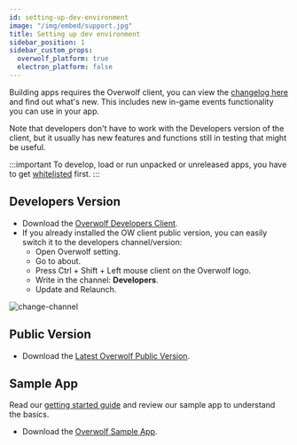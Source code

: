 ```yaml
---
id: setting-up-dev-environment
image: "/img/embed/support.jpg"
title: Setting up dev environment
sidebar_position: 1
sidebar_custom_props:
  overwolf_platform: true
  electron_platform: false
---
```


Building apps requires the Overwolf client, you can view the [changelog here](/api/changelogs) and find out what's new. This includes new in-game events functionality you can use in your app.

Note that developers don't have to work with the Developers version of the client, but it usually has new features and functions still in testing that might be useful.

:::important
To develop, load or run unpacked or unreleased apps, you have to get [whitelisted](/start/getting-started/sdk-introduction#whitelist-you-as-a-developer) first.
:::

## Developers Version

* Download the [Overwolf Developers Client](https://download.overwolf.com/install/Download?Channel=Developers).
* If you already installed the OW client public version, you can easily switch it to the developers channel/version:
  * Open Overwolf setting.
  * Go to about.
  * Press Ctrl + Shift + Left mouse client on the Overwolf logo.
  * Write in the channel: **Developers**.
  * Update and Relaunch.

![change-channel](/assets/change-channel.png)

## Public Version

* Download the [Latest Overwolf Public Version](https://download.overwolf.com/install/Download?Channel=website).

## Sample App

Read our [getting started guide](/start/basic-app/sample-app) and review our sample app to understand the basics.

* Download the [Overwolf Sample App](https://github.com/overwolf/sample-app).
